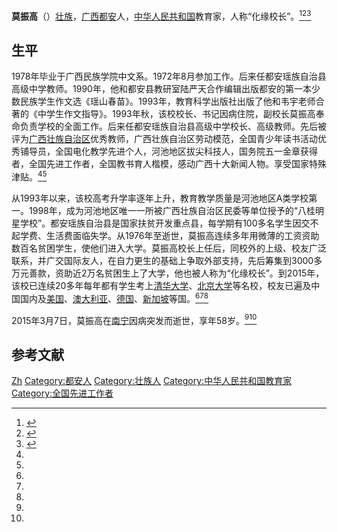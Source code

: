 '''莫振高'''（{{bd|1957年||2015年|3月9日}}）[[壮族|壮族]]，[[广西|广西]][[都安|都安]]人，[[中华人民共和国|中华人民共和国]]教育家，人称“化缘校长”。<ref name=dcw>{{Cite web |url=http://wiki.chnarwww.ijiangyin.com/article-317401-1.html |title=广西“化缘校长”病逝上千人哀悼 曾资助2万学生，大澄网，2015-03-15 |access-date=2015-03-15 |archive-date=2015-04-02 |archive-url=https://web.archive.org/web/20150402113740/http://wiki.chnarwww.ijiangyin.com/article-317401-1.html |dead-url=yes }}</ref><ref name=xhw>{{Cite web |url=http://www.gx.xinhuanet.com/topic/my50/xyfc/28.htm |title=苏艳枝、黄江梅，他在丛中笑——记全国先进工作者、都安高中校长莫振高，新华网，于2015-03-15查阅 |access-date=2015-03-15 |archive-date=2015-04-02 |archive-url=https://web.archive.org/web/20150402120051/http://www.gx.xinhuanet.com/topic/my50/xyfc/28.htm |dead-url=yes }}</ref><ref name=xiang>{{Cite web |url=http://www.yn.xinhuanet.com/newscenter/2015-03/14/c_134065289.htm |title=向瑶山娃的“校长爸爸”莫振高校长已逝世，新华网，2015-03-14 |access-date=2015-03-15 |archive-date=2015-03-15 |archive-url=https://web.archive.org/web/20150315030813/http://yn.xinhuanet.com/newscenter/2015-03/14/c_134065289.htm |dead-url=yes }}</ref>

==生平==
1978年毕业于广西民族学院中文系。1972年8月参加工作。后来任都安瑶族自治县高级中学教师。1990年，他和都安县教研室陆严天合作编辑出版都安的第一本少数民族学生作文选《瑶山春苗》。1993年，教育科学出版社出版了他和韦宇老师合著的《中学生作文指导》。1993年秋，该校校长、书记因病住院，副校长莫振高奉命负责学校的全面工作。后来任都安瑶族自治县高级中学校长、高级教师。先后被评为[[广西壮族自治区|广西壮族自治区]]优秀教师，广西壮族自治区劳动模范，全国青少年读书活动优秀铺导员，全国电化教学先进个人，河池地区拔尖科技人，国务院五一金章获得者，全国先进工作者，全国教书育人楷模，感动广西十大新闻人物。享受国家特殊津贴。<ref name=xhw/><ref name=xiang/>

从1993年以来，该校高考升学率逐年上升，教育教学质量是河池地区A类学校第一。1998年，成为河池地区唯一一所被广西壮族自治区民委等单位授予的“八桂明星学校”。都安瑶族自治县是国家扶贫开发重点县，每学期有100多名学生因交不起学费、生活费面临失学。从1976年至逝世，莫振高连续多年用微薄的工资资助数百名贫困学生，使他们进入大学。莫振高校长上任后，同校外的上级、校友广泛联系，并广交国际友人，在自力更生的基础上争取外部支持，先后筹集到3000多万元善款，资助近2万名贫困生上了大学，他也被人称为“化缘校长”。到2015年，该校已连续20多年每年都有学生考上[[清华大学|清华大学]]、[[北京大学|北京大学]]等名校，校友已遍及中国国内及[[美国|美国]]、[[澳大利亚|澳大利亚]]、[[德国|德国]]、[[新加坡|新加坡]]等国。<ref name=dcw/><ref name=xhw/><ref name=xiang/>

2015年3月7日，莫振高在[[南宁|南宁]]因病突发而逝世，享年58岁。<ref name=dcw/><ref name=xiang/>

==参考文献==
{{reflist}}

{{感動中國}}

{{DEFAULTSORT:Mo莫}}
[[Category:莫姓|Zh]]
[[Category:都安人|Category:都安人]]
[[Category:壮族人|Category:壮族人]]
[[Category:中华人民共和国教育家|Category:中华人民共和国教育家]]
[[Category:全国先进工作者|Category:全国先进工作者]]